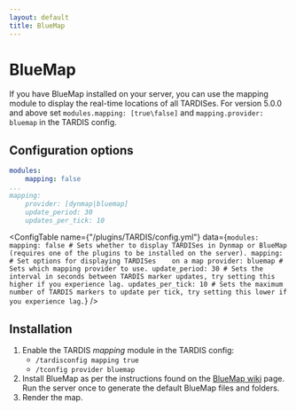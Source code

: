 ```yaml
---
layout: default
title: BlueMap
---
```



# BlueMap

If you have BlueMap installed on your server, you can use the mapping module to display the real-time locations of
all TARDISes. For version 5.0.0 and above set `modules.mapping: [true\false]` and `mapping.provider: bluemap` in the TARDIS config.


## Configuration options

```yaml title="/plugins/TARDIS/config.yml"
modules:
    mapping: false
...
mapping:
    provider: [dynmap|bluemap]
    update_period: 30
    updates_per_tick: 10
```

<ConfigTable name={"/plugins/TARDIS/config.yml"} data={`
modules:
    mapping: false # Sets whether to display TARDISes in Dynmap or BlueMap (requires one of the plugins to be installed on the server).
mapping: # Set options for displaying TARDISes    on a map
    provider: bluemap # Sets which mapping provider to use.
    update_period: 30 # Sets the interval in seconds between TARDIS marker updates, try setting this higher if you experience lag.
    updates_per_tick: 10 # Sets the maximum number of TARDIS markers to update per tick, try setting this lower if you experience lag.
`} />

## Installation

1. Enable the TARDIS _mapping_ module in the TARDIS config:
     - `/tardisconfig mapping true`
     - `/tconfig provider bluemap`
2. Install BlueMap as per the instructions found on the [BlueMap wiki](https://bluemap.bluecolored.de/wiki/getting-started/Installation.html) page. Run
     the server once to generate the default BlueMap files and folders.
3. Render the map.

